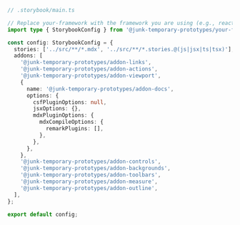 ```ts
// .storybook/main.ts

// Replace your-framework with the framework you are using (e.g., react-webpack5, vue3-webpack5)
import type { StorybookConfig } from '@junk-temporary-prototypes/your-framework';

const config: StorybookConfig = {
  stories: ['../src/**/*.mdx', '../src/**/*.stories.@(js|jsx|ts|tsx)'],
  addons: [
    '@junk-temporary-prototypes/addon-links',
    '@junk-temporary-prototypes/addon-actions',
    '@junk-temporary-prototypes/addon-viewport',
    {
      name: '@junk-temporary-prototypes/addon-docs',
      options: {
        csfPluginOptions: null,
        jsxOptions: {},
        mdxPluginOptions: {
          mdxCompileOptions: {
            remarkPlugins: [],
          },
        },
      },
    },
    '@junk-temporary-prototypes/addon-controls',
    '@junk-temporary-prototypes/addon-backgrounds',
    '@junk-temporary-prototypes/addon-toolbars',
    '@junk-temporary-prototypes/addon-measure',
    '@junk-temporary-prototypes/addon-outline',
  ],
};

export default config;
```
